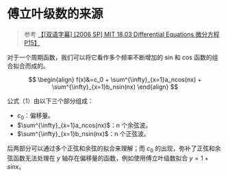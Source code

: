 # 傅立叶级数的来源

> 参考 [【[双语字幕] [2006 SP] MIT 18.03 Differential Equations 微分方程 P15】 ](https://www.bilibili.com/video/BV1tx411S77o/?p=15&share_source=copy_web&vd_source=7122811f33b9804864bfad38c3aaa539)

对于一个周期函数，我们可以将它看作多个频率不断增加的 sin 和 cos 函数的组合拟合而成的。

$$
\begin{align}
f(x)&=c_0 + \sum^{\infty}_{x=1}a_ncos(nx) + \sum^{\infty}_{x=1}b_nsin(nx)
\end{align}
$$

公式（1）由以下三个部分组成：

- $c_0$：偏移量。
- $\sum^{\infty}_{x=1}a_ncos(nx)$：n 个余弦波。
- $\sum^{\infty}_{x=1}b_nsin(nx)$：n 个正弦波。

后两部分可以通过多个正弦和余弦的拟合来理解；而 $c_0$ 的出现，弥补了正弦和余弦函数无法处理在 $y$ 轴存在偏移量的函数，例如使用傅立叶级数拟合 $y=1+sinx$。
